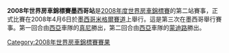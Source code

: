 {{Unreferenced|time=2012-03-19T09:40:29+00:00 }} 

'''2008年世界房車錦標賽墨西哥站'''是[[2008年度世界房車錦標賽|2008年度世界房車錦標賽]]的第二站賽事，正式比賽在2008年4月6日於[[墨西哥|墨西哥]][[米格爾賽道|米格爾賽道]]上舉行。這是第三次在墨西哥舉行賽事。第一回合由[[西亞|西亞]]車隊的[[真尼|真尼]]勝出，第二回合由[[西亞|西亞]]車隊的[[蒙迪路|蒙迪路]]勝出。

{{WTCC-stub}}

{{WTCC race
|Name_of_race=世界房車錦標賽墨西哥站
|Year_of_race=2008
|Previous_race_in_season=[[2008年世界房車錦標賽巴西站|2008年世界房車錦標賽巴西站]]
|Next_race_in_season=[[2008年世界房車錦標賽西班牙站|2008年世界房車錦標賽西班牙站]]
|Previous_year's_race=[[2007年世界房車錦標賽墨西哥站|2007年世界房車錦標賽墨西哥站]]
|Next_year's_race=[[2009年世界房車錦標賽墨西哥站|2009年世界房車錦標賽墨西哥站]]
}}

[[Category:2008年世界房車錦標賽賽果|Category:2008年世界房車錦標賽賽果]]